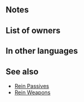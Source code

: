 {{Weapon Infobox
|tagid=SID_牽制の槍
|intID=3296
|image=wep_lc129
|exclusive=0
|weaponType=Lance
|cost=200
|might=10
|range=1
|effect=Inflicts Spd/Def-5 on foes within 2 spaces during combat.
|statModifiers=0,10,0,0,0
|required=Steel Lance
|next=Rein Lance+
|promotionRarity=5
|promotionTier=1
|properties=random_owner
}}
==Notes==
{{Temporary debuffs}}
{{FoesCombatEffect}}
==List of owners==
{{Skill Hero List}}
==In other languages==
{{OtherLanguages
|japanese=牽制の槍
|german=Zügellanze
|spanishEU=Lanza amarra
|spanishLA=Lanza amarra
|french=Lance bride
|italian=Lancia Briglia
|chineseTW=牽制之槍
|portuguese=Lança rédea
}}
==See also==
{{See also skills|cond=Description LIKE '%inflicts%Spd/Def%-%on foes within _ spaces during combat%' AND WikiName NOT LIKE '%Rein%'}}
* [[Skill families/C Passives#Rein|Rein Passives]]
* [[Skill families/Weapons#Rein_.28weapons.29|Rein Weapons]]
{{Weapons Navbox}}